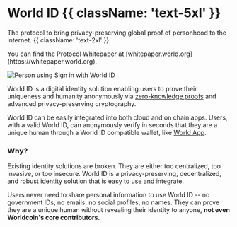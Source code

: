 # World ID {{ className: 'text-5xl' }}

The protocol to bring privacy-preserving global proof of personhood to the internet. {{ className: 'text-2xl' }}

<Note>
	You can find the Protocol Whitepaper at [whitepaper.world.org](https://whitepaper.world.org).
</Note>

![Person using Sign in with World ID](/images/docs/introduction/worldcoin-sign-in.jpg)

World ID is a digital identity solution enabling users to prove their uniqueness and humanity anonymously via [zero-knowledge proofs](/world-id/further-reading/zero-knowledge-proofs) and advanced privacy-preserving cryptography.

World ID can be easily integrated into both cloud and on chain apps. Users, with a valid World ID, can anonymously verify in seconds that they are a unique human through a World ID compatible wallet, like [World App](https://world.org/download).

### Why?

Existing identity solutions are broken. They are either too centralized, too invasive, or too insecure. World ID is a privacy-preserving, decentralized, and robust identity solution that is easy to use and integrate.

Users never need to share personal information to use World ID -- no government IDs, no emails, no social profiles, no names. They can prove they are a unique human without revealing their identity to anyone, **not even Worldcoin's core contributors.**
